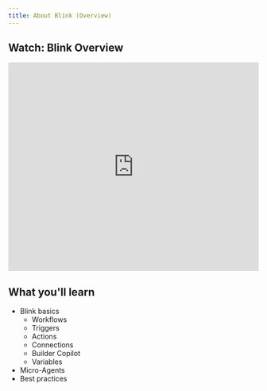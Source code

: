 ```yaml
---
title: About Blink (Overview)
---
```


## Watch: Blink Overview
<iframe width="100%" height="420" src="https://www.youtube.com/embed/VIDEO_ID" title="Blink Overview" frameborder="0" allow="accelerometer; autoplay; clipboard-write; encrypted-media; gyroscope; picture-in-picture; web-share" allowfullscreen></iframe>

## What you'll learn
- Blink basics
    - Workflows
    - Triggers
    - Actions
    - Connections
    - Builder Copilot
    - Variables
- Micro-Agents
- Best practices